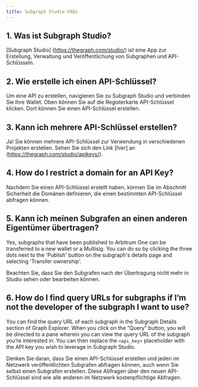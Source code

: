 ```yaml
---
title: Subgraph Studio-FAQs
---
```


## 1. Was ist Subgraph Studio?

[Subgraph Studio] (https://thegraph.com/studio/) ist eine App zur Erstellung, Verwaltung und Veröffentlichung von Subgraphen und API-Schlüsseln.

## 2. Wie erstelle ich einen API-Schlüssel?

Um eine API zu erstellen, navigieren Sie zu Subgraph Studio und verbinden Sie Ihre Wallet. Oben können Sie auf die Registerkarte API-Schlüssel klicken. Dort können Sie einen API-Schlüssel erstellen.

## 3. Kann ich mehrere API-Schlüssel erstellen?

Ja! Sie können mehrere API-Schlüssel zur Verwendung in verschiedenen Projekten erstellen. Sehen Sie sich den Link [hier] an (https://thegraph.com/studio/apikeys/).

## 4. How do I restrict a domain for an API Key?

Nachdem Sie einen API-Schlüssel erstellt haben, können Sie im Abschnitt Sicherheit die Domänen definieren, die einen bestimmten API-Schlüssel abfragen können.

## 5. Kann ich meinen Subgrafen an einen anderen Eigentümer übertragen?

Yes, subgraphs that have been published to Arbitrum One can be transferred to a new wallet or a Multisig. You can do so by clicking the three dots next to the 'Publish' button on the subgraph's details page and selecting 'Transfer ownership'.

Beachten Sie, dass Sie den Subgrafen nach der Übertragung nicht mehr in Studio sehen oder bearbeiten können.

## 6. How do I find query URLs for subgraphs if I’m not the developer of the subgraph I want to use?

You can find the query URL of each subgraph in the Subgraph Details section of Graph Explorer. When you click on the “Query” button, you will be directed to a pane wherein you can view the query URL of the subgraph you’re interested in. You can then replace the `<api_key>` placeholder with the API key you wish to leverage in Subgraph Studio.

Denken Sie daran, dass Sie einen API-Schlüssel erstellen und jeden im Netzwerk veröffentlichten Subgrafen abfragen können, auch wenn Sie selbst einen Subgrafen erstellen. Diese Abfragen über den neuen API-Schlüssel sind wie alle anderen im Netzwerk kostenpflichtige Abfragen.
